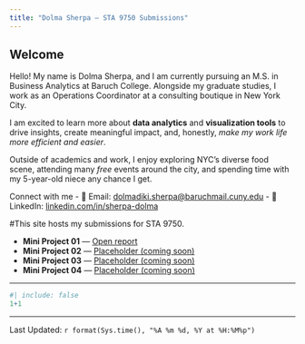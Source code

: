 ```yaml
---
title: "Dolma Sherpa — STA 9750 Submissions"
---
```


## Welcome

Hello! My name is Dolma Sherpa, and I am currently pursuing an M.S. in Business Analytics at Baruch College. Alongside my graduate studies, I work as an Operations Coordinator at a consulting boutique in New York City.

I am excited to learn more about **data analytics** and **visualization tools** to drive insights, create meaningful impact, and, honestly, *make my work life more efficient and easier*.

Outside of academics and work, I enjoy exploring NYC’s diverse food scene, attending many *free* events around the city, and spending time with my 5-year-old niece any chance I get.

Connect with me
- 📧 Email: [dolmadiki.sherpa@baruchmail.cuny.edu](mailto:dolmadiki.sherpa@baruchmail.cuny.edu)
- 🔗 LinkedIn: [linkedin.com/in/sherpa-dolma](https://www.linkedin.com/in/sherpa-dolma/)

#This site hosts my submissions for STA 9750.  

- **Mini Project 01** — [Open report](mp01.html)
- **Mini Project 02** — [Placeholder (coming soon)](mp02.html)
- **Mini Project 03** — [Placeholder (coming soon)](mp03.html)
- **Mini Project 04** — [Placeholder (coming soon)](mp04.html)

------------------------------------------------------------------------

```r
#| include: false
1+1
```

------------------------------------------------------------------------

Last Updated: `r format(Sys.time(), "%A %m %d, %Y at %H:%M%p")`
